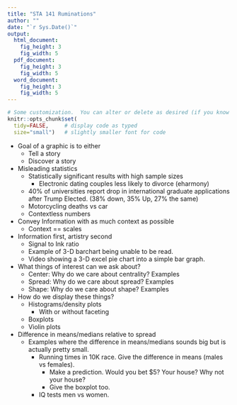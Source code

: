 ```yaml
---
title: "STA 141 Ruminations"
author: ""
date: "`r Sys.Date()`"
output: 
  html_document:
    fig_height: 3
    fig_width: 5
  pdf_document:
    fig_height: 3
    fig_width: 5
  word_document:
    fig_height: 3
    fig_width: 5
---
```


```r
# Some customization.  You can alter or delete as desired (if you know what you are doing).
knitr::opts_chunk$set(
  tidy=FALSE,     # display code as typed
  size="small")   # slightly smaller font for code
```

* Goal of a graphic is to either
    - Tell a story
    - Discover a story

* Misleading statistics
    - Statistically significant results with high sample sizes
        - Electronic dating couples less likely to divorce (eharmony)
    - 40% of universities report drop in international graduate applications
          after Trump Elected.  (38% down, 35% Up, 27% the same)
    - Motorcycling deaths vs car
    - Contextless numbers
    
* Convey Information with as much context as possible
    - Context == scales

* Information first, artistry second
    - Signal to Ink ratio
    - Example of 3-D barchart being unable to be read.
    - Video showing a 3-D excel pie chart into a simple bar graph.

* What things of interest can we ask about?
    - Center: Why do we care about centrality?  Examples
    - Spread: Why do we care about spread? Examples
    - Shape: Why do we care about shape? Examples
    
* How do we display these things?
    - Histograms/density plots
        - With or without faceting
    - Boxplots
    - Violin plots
    
    
* Difference in means/medians relative to spread
    - Examples where the difference in means/medians sounds big but is actually
      pretty small.  
      - Running times in 10K race.  Give the difference in means (males vs females).
          - Make a prediction.  Would you bet $5?  Your house?  Why not your house?
          - Give the boxplot too.
      - IQ tests men vs women.
      


